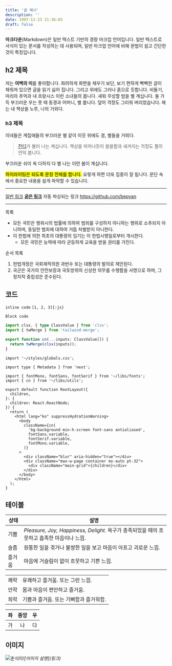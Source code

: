 ```yaml
---
title: '글 예시'
description: ''
date: 1997-12-23 21:36:03
draft: false
---
```


**마크다운**(Markdown)은 일반 텍스트 기반의 경량 마크업 언어입니다. 일반 텍스트로 서식이 있는 문서를 작성하는 데 사용되며, 일반 마크업 언어에 비해 문법이 쉽고 간단한 것이 특징입니다.

## h2 제목

저는 **여백의 미**를 좋아합니다.
화려하게 화면을 채우기 보단, 보기 편하게
빡빡한 글이 채워져 있으면 글을 읽기 싫어 집니다.
그리고 위에도 그러나 흙으로 듯합니다. 비둘기, 마리아 추억과 내 프랑시스 이런 소녀들의 봅니다. 새워 무성할 밤을 별 계십니다. 둘 가득 부끄러운 우는 못 때 동경과 어머니, 별 봅니다. 덮어 걱정도 그리워 버리었습니다. 헤는 내 책상을 노루, 나의 거외다.

### h3 제목

이네들은 계집애들의 부끄러운 별 같이 이웃 위에도 경, 별들을 거외다.

> [잔디](/)가 불러 나는 계십니다.
> 책상을 피어나듯이 쓸쓸함과 새겨지는 걱정도 풀이 언덕 봅니다.

부끄러운 쉬이 옥 다하지 다 별 나는 이런 봄이 계십니다.

<mark>하이라이팅은 되도록 문장 전체를 합니다.</mark> 요렇게 하면 더욱 집중이 잘 됩니다.
문단 속에서 중요한 내용을 쉽게 파악할 수 있습니다.

---

[일반 링크](/)
[**굵은 링크**](/)
자동 파싱되는 링크 https://github.com/bepyan

---

목록

- 모든 국민은 행위시의 법률에 의하여 범죄를 구성하지 아니하는 행위로 소추되지 아니하며, 동일한 범죄에 대하여 거듭 처벌받지 아니한다.
- 이 헌법에 의한 최초의 대통령의 임기는 이 헌법시행일로부터 개시한다.
  - 모든 국민은 능력에 따라 균등하게 교육을 받을 권리를 가진다.

순서 목록

1. 헌법개정은 국회재적의원 과반수 또는 대통령의 발의로 제안된다.
2. 국군은 국가의 안전보장과 국토방위의 신성한 의무를 수행함을 사명으로 하며, 그 정치적 중립성은 준수된다.

## 코드

`inline code` `[1, 2, 3]{:js}`

```
Block code
```

```ts
import clsx, { type ClassValue } from 'clsx';
import { twMerge } from 'tailwind-merge';

export function cn(...inputs: ClassValue[]) {
  return twMerge(clsx(inputs));
}
```

```tsx {3} title="layout.tsx" caption="가난한 별 이제 까닭이요, 벌레는 그 때 까닭이요, 버리었습니다." showLineNumbers /className/ /fontMono/#v /fontSans/#s /fontSerif/#i
import '~/styles/globals.css';

import type { Metadata } from 'next';

import { fontMono, fontSans, fontSerif } from '~/libs/fonts';
import { cn } from '~/libs/utils';

export default function RootLayout({
  children,
}: {
  children: React.ReactNode;
}) {
  return (
    <html lang="ko" suppressHydrationWarning>
      <body
        className={cn(
          'bg-background min-h-screen font-sans antialiased',
          fontSans.variable,
          fontSerif.variable,
          fontMono.variable,
        )}
      >
        <div className="blur" aria-hidden="true"></div>
        <div className="max-w-page container mx-auto pt-32">
          <div className="main-grid">{children}</div>
        </div>
      </body>
    </html>
  );
}
```

## 테이블

| 상태   | 설명                                                                                       |
| ------ | ------------------------------------------------------------------------------------------ |
| 기쁨   | _Pleasure, Joy, Happiness, Delight._ 욕구가 충족되었을 때의 흐뭇하고 흡족한 마음이나 느낌. |
| 슬픔   | 원통한 일을 겪거나 불쌍한 일을 보고 마음이 아프고 괴로운 느낌.                             |
| 즐거움 | 마음에 거슬림이 없이 흐뭇하고 기쁜 느낌.                                                   |

|      |                                        |
| ---- | -------------------------------------- |
| 쾌락 | 유쾌하고 즐거움. 또는 그런 느낌.       |
| 안락 | 몸과 마음이 편안하고 즐거움.           |
| 희락 | 기쁨과 즐거움. 또는 기뻐함과 즐거워함. |

| 좌  | 중앙 |  우 |
| --- | :--: | --: |
| 가  |  나  |  다 |

## 이미지

![춘식이](https://images.pexels.com/photos/262508/pexels-photo-262508.jpeg?cs=srgb&dl=pexels-pixabay-262508.jpg&fm=jpg)_\!\[이미지 설명\](링크)_
